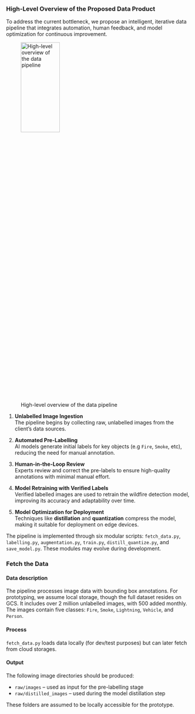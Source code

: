 ### High-Level Overview of the Proposed Data Product

To address the current bottleneck, we propose an intelligent, iterative data pipeline that integrates automation, human feedback, and model optimization for continuous improvement.

![High-level overview of the data pipeline](img/pipeline-high-level.png){width="50%" height="25%"}

1. **Unlabelled Image Ingestion**  
   The pipeline begins by collecting raw, unlabelled images from the client’s data sources.

2. **Automated Pre-Labelling**  
   AI models generate initial labels for key objects (e.g `Fire`, `Smoke`, etc), reducing the need for manual annotation.

3. **Human-in-the-Loop Review**  
   Experts review and correct the pre-labels to ensure high-quality annotations with minimal manual effort.

4. **Model Retraining with Verified Labels**  
  Verified labelled images are used to retrain the wildfire detection model, improving its accuracy and adaptability over time.

1. **Model Optimization for Deployment**  
   Techniques like **distillation** and **quantization** compress the model, making it suitable for deployment on edge devices.

The pipeline is implemented through six modular scripts:
`fetch_data.py`, `labelling.py`, `augmentation.py`, `train.py`, `distill_quantize.py`, and `save_model.py`. These modules may evolve during development.

### Fetch the Data

#### Data description

The pipeline processes image data with bounding box annotations. For prototyping, we assume local storage, though the full dataset resides on GCS. It includes over 2 million unlabelled images, with 500 added monthly. The images contain five classes: `Fire`, `Smoke`, `Lightning`, `Vehicle`, and `Person`.

#### Process

`fetch_data.py` loads data locally (for dev/test purposes) but can later fetch from cloud storages.

#### Output

The following image directories should be produced:

* `raw/images` – used as input for the pre-labelling stage
* `raw/distilled_images` – used during the model distillation step

These folders are assumed to be locally accessible for the prototype.
